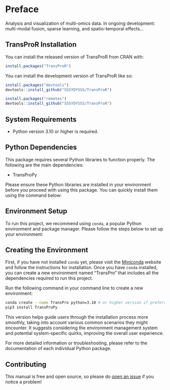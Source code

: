 # Preface {.unnumbered}

Analysis and visualization of multi-omics data. In ongoing development: multi-modal fusion, sparse learning, and spatio-temporal effects...

## TransProR Installation

You can install the released version of TransProR from CRAN with:

``` r
install.packages("TransProR")
```

You can install the development version of TransProR like so:

``` r
install.packages("devtools")
devtools::install_github("SSSYDYSSS/TransProR")

install.packages("remotes")
devtools::install_github("SSSYDYSSS/TransProR")
```

## System Requirements

-   Python version 3.10 or higher is required.

## Python Dependencies

This package requires several Python libraries to function properly. The following are the main dependencies:

-   TransProPy

Please ensure these Python libraries are installed in your environment before you proceed with using this package. You can quickly install them using the command below:

## Environment Setup

To run this project, we recommend using `conda`, a popular Python environment and package manager. Please follow the steps below to set up your environment:

## Creating the Environment

First, if you have not installed `conda` yet, please visit the [Miniconda](https://docs.conda.io/en/latest/miniconda.html) website and follow the instructions for installation. Once you have `conda` installed, you can create a new environment named "TransPro" that includes all the dependencies required to run this project.

Run the following command in your command line to create a new environment:

``` bash
conda create --name TransPro python=3.10 # or higher version if preferred.
pip3 install TransProPy 
```

This version helps guide users through the installation process more smoothly, taking into account various common scenarios they might encounter. It suggests considering the environment management system and potential system-specific quirks, improving the overall user experience.

For more detailed information or troubleshooting, please refer to the documentation of each individual Python package.

## Contributing

This manual is free and open source, so please do [open an issue](https://github.com/SSSYDYSSS/TransProR/issues/new) if you notice a problem!